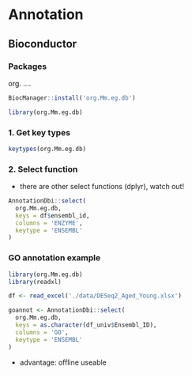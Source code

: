 # Annotation
## Bioconductor


### Packages
org. ....
```r
BiocManager::install('org.Mm.eg.db')

library(org.Mm.eg.db)
```

### 1. Get key types
```r
keytypes(org.Mm.eg.db)
```

### 2. Select function
- there are other select functions (dplyr), watch out!
```r
AnnotationDbi::select(
  org.Mm.eg.db,
  keys = df$ensembl_id,
  columns = 'ENZYME',
  keytype = 'ENSEMBL'
)
```


### GO annotation example
```r
library(org.Mm.eg.db)
library(readxl)

df <- read_excel('./data/DESeq2_Aged_Young.xlsx')

goannot <- AnnotationDbi::select(
  org.Mm.eg.db,
  keys = as.character(df_univ$Ensembl_ID),
  columns = 'GO',
  keytype = 'ENSEMBL'
)
```


- advantage: offline  useable